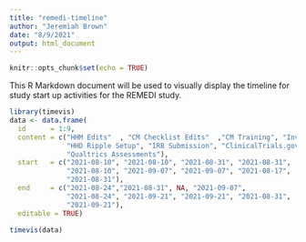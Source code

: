 ```yaml
---
title: "remedi-timeline"
author: "Jeremiah Brown"
date: "8/9/2021"
output: html_document
---
```


```r
knitr::opts_chunk$set(echo = TRUE)
```
This R Markdown document will be used to visually display the timeline for study start up activities for the
REMEDI study. 

```r
library(timevis)
data <- data.frame(
  id      = 1:9,
  content = c("HHM Edits"  , "CM Checklist Edits"  ,"CM Training", "Inventory Assess/Order",
              "HHD Ripple Setup", "IRB Submission", "ClinicalTrials.gov", "Revise FRG",
              "Qualtrics Assessments"),
  start   = c("2021-08-10", "2021-08-10", "2021-08-31", "2021-08-31",
              "2021-08-10", "2021-09-07", "2021-09-07", "2021-08-17",
              "2021-08-31"),
  end     = c("2021-08-24","2021-08-31", NA, "2021-09-07",
              "2021-08-24", "2021-09-21", "2021-09-21", "2021-08-31",
              "2021-09-21"),
  editable = TRUE)

timevis(data)

```
